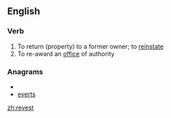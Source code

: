 ==English==

===Verb===
{{en-verb}}

# To return (property) to a former owner; to [[reinstate]]
# To re-award an [[office]] of authority

===Anagrams===
* {{alphagram|eerstv}}
* [[everts#English|everts]]

[[zh:revest]]
